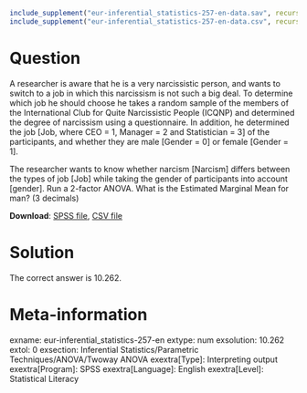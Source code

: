 ```r
include_supplement("eur-inferential_statistics-257-en-data.sav", recursive = TRUE)
include_supplement("eur-inferential_statistics-257-en-data.csv", recursive = TRUE)
```

Question
========
A researcher is aware that he is a very narcissistic person, and wants to switch to a job in which this narcissism is not such a big deal. To determine which job he should choose he takes a random sample of the members of the International Club for Quite Narcissistic People (ICQNP) and determined the degree of narcissism using a questionnaire. In addition, he determined the job [Job, where CEO = 1, Manager = 2 and Statistician = 3] of the participants, and whether they are male [Gender = 0] or female [Gender = 1].

The researcher wants to know whether narcism [Narcism] differs between the types of job [Job] while taking the gender of participants into account [gender]. Run a 2-factor ANOVA. What is the Estimated Marginal Mean for man? (3 decimals)

**Download**: [SPSS file](eur-inferential_statistics-257-en-data.sav), [CSV file](eur-inferential_statistics-257-en-data.csv)


Solution
========
The correct answer is 10.262.


Meta-information
================
exname: eur-inferential_statistics-257-en
extype: num
exsolution: 10.262
extol: 0
exsection: Inferential Statistics/Parametric Techniques/ANOVA/Twoway ANOVA
exextra[Type]: Interpreting output
exextra[Program]: SPSS
exextra[Language]: English
exextra[Level]: Statistical Literacy
